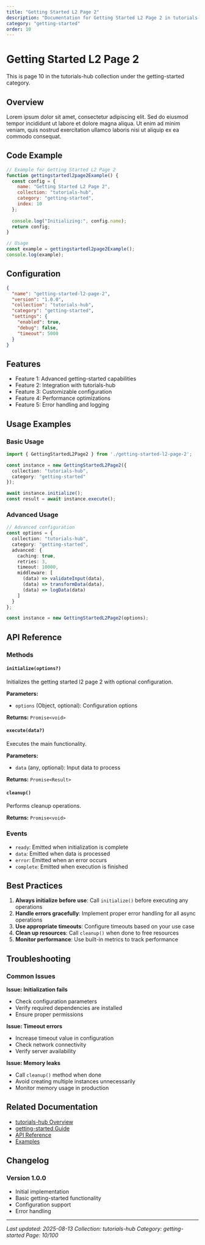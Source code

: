 ```yaml
---
title: "Getting Started L2 Page 2"
description: "Documentation for Getting Started L2 Page 2 in tutorials-hub"
category: "getting-started"
order: 10
---
```


# Getting Started L2 Page 2

This is page 10 in the tutorials-hub collection under the getting-started category.

## Overview

Lorem ipsum dolor sit amet, consectetur adipiscing elit. Sed do eiusmod tempor incididunt ut labore et dolore magna aliqua. Ut enim ad minim veniam, quis nostrud exercitation ullamco laboris nisi ut aliquip ex ea commodo consequat.

## Code Example

```javascript
// Example for Getting Started L2 Page 2
function gettingstartedl2page2Example() {
  const config = {
    name: "Getting Started L2 Page 2",
    collection: "tutorials-hub",
    category: "getting-started",
    index: 10
  };
  
  console.log("Initializing:", config.name);
  return config;
}

// Usage
const example = gettingstartedl2page2Example();
console.log(example);
```

## Configuration

```json
{
  "name": "getting-started-l2-page-2",
  "version": "1.0.0",
  "collection": "tutorials-hub",
  "category": "getting-started",
  "settings": {
    "enabled": true,
    "debug": false,
    "timeout": 5000
  }
}
```

## Features

  - Feature 1: Advanced getting-started capabilities
  - Feature 2: Integration with tutorials-hub
  - Feature 3: Customizable configuration
  - Feature 4: Performance optimizations
  - Feature 5: Error handling and logging

## Usage Examples

### Basic Usage

```typescript
import { GettingStartedL2Page2 } from './getting-started-l2-page-2';

const instance = new GettingStartedL2Page2({
  collection: "tutorials-hub",
  category: "getting-started"
});

await instance.initialize();
const result = await instance.execute();
```

### Advanced Usage

```typescript
// Advanced configuration
const options = {
  collection: "tutorials-hub",
  category: "getting-started",
  advanced: {
    caching: true,
    retries: 3,
    timeout: 10000,
    middleware: [
      (data) => validateInput(data),
      (data) => transformData(data),
      (data) => logData(data)
    ]
  }
};

const instance = new GettingStartedL2Page2(options);
```

## API Reference

### Methods

#### `initialize(options?)`

Initializes the getting started l2 page 2 with optional configuration.

**Parameters:**
- `options` (Object, optional): Configuration options

**Returns:** `Promise<void>`

#### `execute(data?)`

Executes the main functionality.

**Parameters:**
- `data` (any, optional): Input data to process

**Returns:** `Promise<Result>`

#### `cleanup()`

Performs cleanup operations.

**Returns:** `Promise<void>`

### Events

- `ready`: Emitted when initialization is complete
- `data`: Emitted when data is processed
- `error`: Emitted when an error occurs
- `complete`: Emitted when execution is finished

## Best Practices

1. **Always initialize before use**: Call `initialize()` before executing any operations
2. **Handle errors gracefully**: Implement proper error handling for all async operations
3. **Use appropriate timeouts**: Configure timeouts based on your use case
4. **Clean up resources**: Call `cleanup()` when done to free resources
5. **Monitor performance**: Use built-in metrics to track performance

## Troubleshooting

### Common Issues

**Issue: Initialization fails**
- Check configuration parameters
- Verify required dependencies are installed
- Ensure proper permissions

**Issue: Timeout errors**
- Increase timeout value in configuration
- Check network connectivity
- Verify server availability

**Issue: Memory leaks**
- Call `cleanup()` method when done
- Avoid creating multiple instances unnecessarily
- Monitor memory usage in production

## Related Documentation

- [tutorials-hub Overview](../index)
- [getting-started Guide](../getting-started/index)
- [API Reference](../api/index)
- [Examples](../examples/index)

## Changelog

### Version 1.0.0
- Initial implementation
- Basic getting-started functionality
- Configuration support
- Error handling

---

*Last updated: 2025-08-13*
*Collection: tutorials-hub*
*Category: getting-started*
*Page: 10/100*
